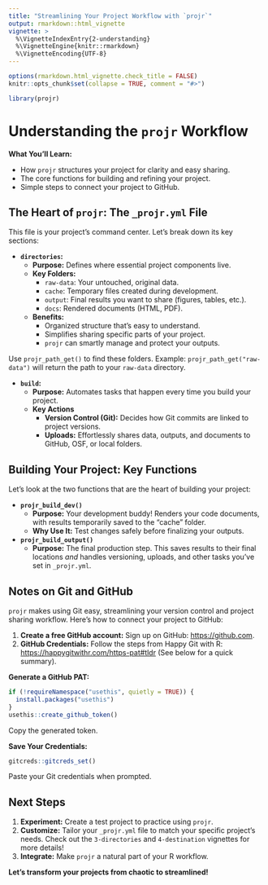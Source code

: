 ```yaml
---
title: "Streamlining Your Project Workflow with `projr`"
output: rmarkdown::html_vignette
vignette: >
  %\VignetteIndexEntry{2-understanding}
  %\VignetteEngine{knitr::rmarkdown}
  %\VignetteEncoding{UTF-8}
---
```


```r
options(rmarkdown.html_vignette.check_title = FALSE)
knitr::opts_chunk$set(collapse = TRUE, comment = "#>")
```

```r
library(projr)
```

# Understanding the `projr` Workflow

**What You'll Learn:**

* How `projr` structures your project for clarity and easy sharing.
* The core functions for building and refining your project.
* Simple steps to connect your project to GitHub.

## The Heart of `projr`: The `_projr.yml` File

This file is your project's command center.  Let's break down its key sections:

* **`directories`:**
   - **Purpose:** Defines where essential project components live.
   - **Key Folders:**
      - `raw-data`: Your untouched, original data.
      - `cache`: Temporary files created during development.
      - `output`: Final results you want to share (figures, tables, etc.).
      - `docs`: Rendered documents (HTML, PDF).
   - **Benefits:**
        - Organized structure that's easy to understand.
        - Simplifies sharing specific parts of your project.
        - `projr` can smartly manage and protect your outputs.

Use `projr_path_get()` to find these folders. Example: `projr_path_get("raw-data") ` will return the path to your `raw-data` directory.

* **`build`:**
   - **Purpose:** Automates tasks that happen every time you build your project.
   - **Key Actions**
        - **Version Control (Git):** Decides how Git commits are linked to project versions.
        - **Uploads:** Effortlessly shares data, outputs, and documents to GitHub, OSF, or local folders.

## Building Your Project: Key Functions

Let's look at the two functions that are the heart of building your project:

* **`projr_build_dev()`**
   - **Purpose:** Your development buddy!  Renders your code documents, with results temporarily saved to the "cache" folder.
   - **Why Use It:**  Test changes safely before finalizing your outputs.

* **`projr_build_output()`**
   - **Purpose:** The final production step. This saves results to their final locations *and* handles versioning, uploads, and other tasks you've set in `_projr.yml`.

## Notes on Git and GitHub

`projr` makes using Git easy, streamlining your version control and project sharing workflow. Here's how to connect your project to GitHub:

1. **Create a free GitHub account:** Sign up on GitHub: [https://github.com](https://github.com).
2. **GitHub Credentials:**  Follow the steps from Happy Git with R: [https://happygitwithr.com/https-pat#tldr](https://happygitwithr.com/https-pat#tldr) (See below for a quick summary).

**Generate a GitHub PAT:**

```r
if (!requireNamespace("usethis", quietly = TRUE)) {
  install.packages("usethis")
}
usethis::create_github_token() 
```

Copy the generated token.

**Save Your Credentials:**

```r
gitcreds::gitcreds_set()
```

Paste your Git credentials when prompted.

## Next Steps

1. **Experiment:** Create a test project to practice using `projr`.
2. **Customize:** Tailor your `_projr.yml` file to match your specific project's needs.  Check out the `3-directories` and `4-destination` vignettes for more details!
3. **Integrate:** Make `projr` a natural part of your R workflow.

**Let's transform your projects from chaotic to streamlined!** 
